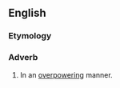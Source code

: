 ==English==

===Etymology===
{{suffix|en|overpowering|ly}}

===Adverb===
{{en-adv}}

# In an [[overpowering]] manner.